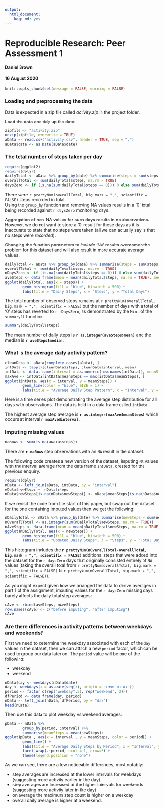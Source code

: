 ```yaml
---
output: 
  html_document: 
    keep_md: yes
---
```

# Reproducible Research: Peer Assessment 1
#### Daniel Brown
#### 16 August 2020

```r
knitr::opts_chunk$set(message = FALSE, warning = FALSE)
```

### Loading and preprocessing the data

Data is expected in a zip file called *activity.zip* in the project folder.

Load the data and tidy up the date:

```r
zipfile <- "activity.zip"
unzip(zipfile, overwrite = TRUE) 
aData <- read.csv("activity.csv", header = TRUE, sep = ",")
aData$date <- as.Date(aData$date)
```

### The total number of steps taken per day

```r
require(ggplot2)
require(dplyr)
dailyTotal <- aData %>% group_by(date) %>% summarise(steps = sum(steps, na.rm = TRUE))
overallTotal <- sum(dailyTotal$steps, na.rm = TRUE)
daysZero <- if (is.na(sum(dailyTotal$steps == 0))) 0 else sum(dailyTotal$steps == 0)
```
  
There were `r prettyNum(overallTotal, big.mark = ",", scientific = FALSE)` steps recorded in total.  
Using the `group_by` function and removing NA values results in a '0' total being recorded against `r daysZero` monitoring days. 
  
Aggregation of non-NA values for such days results in no observations. However, we do not want to store a '0' result for these days as it is inaccurate to state that no steps were taken (all we can actually say is that no steps were *recorded*).  
  
Changing the function parameters to *include* 'NA' results overcomes the problem for this dataset and will also result in more accurate average values.

```r
dailyTotal <- aData %>% group_by(date) %>% summarise(steps = sum(steps, na.rm = FALSE))
overallTotal <- sum(dailyTotal$steps, na.rm = TRUE)
nDaysZero <- if (is.na(sum(dailyTotal$steps == 0))) 0 else sum(dailyTotal$steps == 0)
aveSteps <- data.frame(mean = mean(dailyTotal$steps, na.rm = TRUE), median = median(dailyTotal$steps, na.rm = TRUE))
ggplot(dailyTotal, aes(x = steps)) +
        geom_histogram(fill = "blue", binwidth = 500) +
        labs(title = "Daily Steps", x = "Steps", y = "Total Days")
```
  
The total number of observed steps remains at `r prettyNum(overallTotal, big.mark = ",", scientific = FALSE)` but the number of days with a total of '0' steps has reverted to `r nDaysZero`, as demonstrated by the `Min.` of the `summary()` function:
  
```r
summary(dailyTotal$steps)
```
  
The mean number of daily steps is **`r as.integer(aveSteps$mean)`** and the median is **`r aveSteps$median`**.  
  
  
### What is the average daily activity pattern?
  
```r
cleanData <- aData[complete.cases(aData), ]
intData <- tapply(cleanData$steps, cleanData$interval, mean)
intData <- data.frame(interval = as.numeric(row.names(intData)), meanSteps = intData, row.names = NULL)
maxAve <- intData[intData$meanSteps == max(intData$meanSteps), ]
ggplot(intData, aes(x = interval, y = meanSteps)) +
        geom_line(color = "blue", SIZE = 1) + 
        labs(title = "Average Daily Step Pattern", x = "Interval", y = "Average Steps")
```

Here is a time series plot demonstrating the average step distribution for all days with observations.  The data is held in a data frame called `intData`.
  
The highest average step average is **`r as.integer(maxAve$meanSteps)`** which occurs at interval **`r maxAve$interval`**.


### Imputing missing values

```r
naRows <- sum(is.na(aData$steps))
```
  
There are **`r naRows`** step observations with an `NA` result in the dataset. 

The following code creates a new version of the dataset, imputing `NA` values with the interval average from the data frame `intData`, created for the previous enquiry.
  
```r
require(dplyr)
nData <- left_join(aData, intData, by = "interval")
nData$newSteps <- nData$steps
nData$newSteps[is.na(nData$newSteps)] <- nData$meanSteps[is.na(nData$newSteps)]
```
  
If we revisit the code from the start of this paper, but swap out the dataset for the one containing imputed values then we get the following:  
  
```r
nDailyTotal <- nData %>% group_by(date) %>% summarise(newSteps = sum(newSteps, na.rm = TRUE))
nOverallTotal <- as.integer(sum(nDailyTotal$newSteps, na.rm = TRUE))
nAveSteps <- data.frame(mean = mean(nDailyTotal$newSteps, na.rm = TRUE), median = median(nDailyTotal$newSteps, na.rm = TRUE))
ggplot(nDailyTotal, aes(x = newSteps)) +
        geom_histogram(fill = "blue", binwidth = 500) +
        labs(title = "Updated Daily Steps", x = "Steps", y = "Total Days")
```
  
This histogram includes the **`r prettyNum(nOverallTotal-overallTotal, big.mark = ",", scientific = FALSE)`** additional steps that were added into the dataset for the `r daysZero` days that originally consisted entirely of `NA` values (taking the overall total from `r prettyNum(overallTotal, big.mark = ",", scientific = FALSE)` to `r prettyNum(nOverallTotal, big.mark = ",", scientific = FALSE)`).
  
As you might expect given how we arranged the data to derive averages in part 1 of the assignment, imputing values for the `r daysZero` missing days barely affects the daily total step averages:  
  
```r
cAve <- rbind(aveSteps, nAveSteps)
row.names(cAve) <- c("before imputing", "after imputing")
cAve
```
  
### Are there differences in activity patterns between weekdays and weekends?
  
First we need to determine the weekday associated with each of the `day` values in the dataset, then we can attach a new `period` factor, which can be used to group our data later on.  The `period` value will be one of the following:  
  
* weekday  
* weekend    
  
```r
nData$day <- weekdays(nData$date)
day <- weekdays(x = as.Date(seq(7), origin = "1950-01-01"))
period <- factor(c(rep("weekday",5), rep("weekend", 2)))
dfPeriod <- data.frame(day, period)
nData <- left_join(nData, dfPeriod, by = "day")
head(nData)
```
  
Then use this data to plot weekday vs weekend averages:  
  
```r
pData <- nData %>% 
        group_by(period, interval) %>%
        summarise(meanSteps = mean(newSteps))
ggplot(pData , aes(x = interval , y = meanSteps, color = period)) + 
        geom_line() + 
        labs(title = "Average Daily Steps by Period", x = "Interval", y = "Total Steps") + 
        facet_wrap(.~period, ncol = 1, nrow=2) +
        theme(legend.position = "none")
```
  
As we can see, there are a few noticeable differences, most notably:  
  
* step averages are increased at the lower intervals for weekdays (suggesting more activity earlier in the day)  
* step averages are increased at the higher intervals for weekends (suggesting more activity later in the day)  
* on average the maximum step count is higher on a weekday  
* overall daily average is higher at a weekend.  